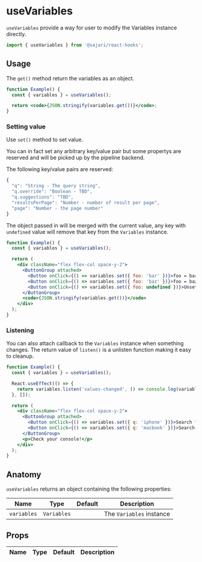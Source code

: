 
<SEO
  title="useVariables"
  description="useVariables provide a way for user to modify the Variables instance directly."
/>

# useVariables

`useVariables` provide a way for user to modify the Variables instance directly.

```js
import { useVariables } from '@sajari/react-hooks';
```

## Usage

The `get()` method return the variables as an object.

```jsx
function Example() {
  const { variables } = useVariables();

  return <code>{JSON.stringify(variables.get())}</code>;
}
```

### Setting value

Use `set()` method to set value.

You can in fact set any arbitrary key/value pair but some propertys are reserved and will be picked up by the pipeline backend.

The following key/value pairs are reserved:

```js
{
  "q": "String - The query string",
  "q.override": "Boolean - TBD",
  "q.suggestions": "TBD",
  "resultsPerPage": "Number - number of result per page",
  "page": "Number - the page number"
}
```

The object passed in will be merged with the current value, any key with `undefined` value will remove that key from the `Variables` instance.

```jsx
function Example() {
  const { variables } = useVariables();

  return (
    <div className="flex flex-col space-y-2">
      <ButtonGroup attached>
        <Button onClick={() => variables.set({ foo: 'bar' })}>foo = bar</Button>
        <Button onClick={() => variables.set({ foo: 'baz' })}>foo = baz</Button>
        <Button onClick={() => variables.set({ foo: undefined })}>Unset foo</Button>
      </ButtonGroup>
      <code>{JSON.stringify(variables.get())}</code>
    </div>
  );
}
```

### Listening

You can also attach callback to the `Variables` instance when something changes. The return value of `listen()` is a unlisten function making it easy to cleanup.

```jsx
function Example() {
  const { variables } = useVariables();

  React.useEffect(() => {
    return variables.listen('values-changed', () => console.log(variables.get()));
  }, []);

  return (
    <div className="flex flex-col space-y-2">
      <ButtonGroup attached>
        <Button onClick={() => variables.set({ q: 'iphone' })}>Search for "iphone"</Button>
        <Button onClick={() => variables.set({ q: 'macbook' })}>Search for "macbook"</Button>
      </ButtonGroup>
      <p>Check your console!</p>
    </div>
  );
}
```

## Anatomy

`useVariables` returns an object containing the following properties:

| Name        | Type        | Default | Description              |
| ----------- | ----------- | ------- | ------------------------ |
| `variables` | `Variables` |         | The `Variables` instance |

## Props

| Name | Type | Default | Description |
| ---- | ---- | ------- | ----------- |
